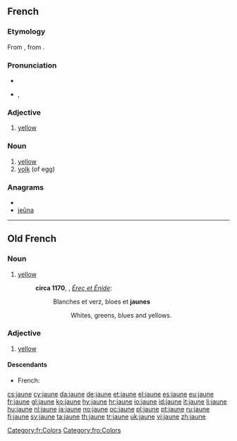 ==French==

===Etymology===
From {{etyl|fro|fr}}, from {{etyl|la|fr}} {{term|galbinus|lang=la}}.

===Pronunciation===
* {{audio|Fr-jaune.ogg|audio}}
* {{IPA|/ʒon/|lang=fr}}, {{SAMPA|/ZOn/}}

===Adjective===
{{fr-adj-mf}}

# [[yellow]]
#: {{usex|Le citron est un fruit jaune.|translation=Lemon is a yellow fruit.}}

===Noun===
{{fr-noun|m}}

# [[yellow]]
# [[yolk]] (of egg)

===Anagrams===
* {{alphagram|aejnu}}
* [[jeûna#French|jeûna]]

[[Category:fr:Colors]]

----

==Old French==

===Noun===
{{fro-noun|m}}

# [[yellow]]
#:'''circa 1170''', {{w|Chrétien de Troyes}}, ''[[s:fr:Érec et Énide|Érec et Énide]]'':
#::Blanches et verz, bloes et '''jaunes'''
#:::Whites, greens, blues and yellows.

===Adjective===
{{infl|fro|adjective|g=m|g2=f}}

# [[yellow]]

====Descendants====
* French: {{l|fr|jaune}}

[[Category:fro:Colors]]

[[cs:jaune]]
[[cy:jaune]]
[[da:jaune]]
[[de:jaune]]
[[et:jaune]]
[[el:jaune]]
[[es:jaune]]
[[eu:jaune]]
[[fr:jaune]]
[[gl:jaune]]
[[ko:jaune]]
[[hy:jaune]]
[[hr:jaune]]
[[io:jaune]]
[[id:jaune]]
[[it:jaune]]
[[li:jaune]]
[[hu:jaune]]
[[nl:jaune]]
[[ja:jaune]]
[[no:jaune]]
[[oc:jaune]]
[[pl:jaune]]
[[pt:jaune]]
[[ru:jaune]]
[[fi:jaune]]
[[sv:jaune]]
[[ta:jaune]]
[[th:jaune]]
[[tr:jaune]]
[[uk:jaune]]
[[vi:jaune]]
[[zh:jaune]]